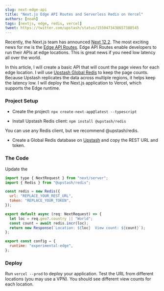 ```yaml
---
slug: next-edge-api
title: "Next.js Edge API Routes and Serverless Redis on Vercel"
authors: [noah]
tags: [nextjs, edge, redis, vercel]
tweet: https://twitter.com/upstash/status/1550473438657388545
---
```


Recently, the Next.js team has announced [Next 12.2](https://nextjs.org/blog/next-12-2#edge-api-routes-experimental). The most exciting news for me is the [Edge API Routes](https://nextjs.org/docs/api-routes/edge-api-routes). Edge API Routes enable developers to run their APIs at edge locations. This is great news if you need low latency all over the world.

In this article, I will create a basic API that will count the page views for each edge location. I will use [Upstash Global Redis](/docs/redis/features/globaldatabase) to keep the page counts. Because Upstash replicates the data across multiple regions, it helps keep the latency low. I will deploy the Next.js application to Vercel, which supports the Edge runtime.

### Project Setup

- Create the project: `npx create-next-app@latest --typescript`

- Install Upstash Redis client: `npm install @upstash/redis`

<Note>You can use any Redis client, but we recommend @upstash/redis.</Note>

- Create a Global Redis database on [Upstash](https://console.upstash.com) and copy the REST URL and token.

### The Code

Update the

```js title="pages/api/hello.ts"
import type { NextRequest } from "next/server";
import { Redis } from "@upstash/redis";

const redis = new Redis({
  url: "REPLACE_YOUR_REST_URL",
  token: "REPLACE_YOUR_TOKEN",
});

export default async (req: NextRequest) => {
  let loc = req.geo?.country || "World";
  const count = await redis.incr(loc);
  return new Response(`Location: ${loc}  View count: ${count}`);
};

export const config = {
  runtime: "experimental-edge",
};
```

### Deploy

Run `vercel --prod` to deploy your application. Test the URL from different locations (you may use a VPN). You should see different view counts for each location.
